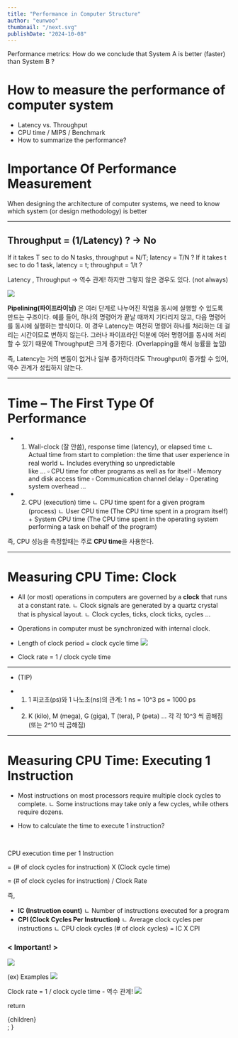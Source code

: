 ```yaml
---
title: "Performance in Computer Structure"
author: "eunwoo"
thumbnail: "/next.svg"
publishDate: "2024-10-08"
---
```


Performance metrics:
How do we conclude that System A	is  better (faster) than System B ?

# How to measure the performance of computer system
- Latency vs. Throughput
- CPU time / MIPS / Benchmark
- How to summarize the performance?

# Importance Of Performance Measurement
When designing the architecture of computer systems, we need to know which system (or design methodology) is better

***

## Throughput = (1/Latency) ?    -> No

If it takes T sec to do N tasks, throughput = N/T;  latency = T/N ?
If it takes t sec to do 1 task, latency = t;  throughput = 1/t ?

Latency , Throughput  -> 역수 관계! 하지만 그렇지 않은 경우도 있다. (not always)

![](https://velog.velcdn.com/images/eunwoo1341/post/441caedd-7257-49e3-9975-f0062a0272ca/image.png)

**Pipelining(파이프라이닝)** 은 여러 단계로 나누어진 작업을 동시에 실행할 수 있도록 만드는 구조이다. 
예를 들어, 하나의 명령어가 끝날 때까지 기다리지 않고, 다음 명령어를 동시에 실행하는 방식이다.
이 경우 Latency는 여전히 명령어 하나를 처리하는 데 걸리는 시간이므로 변하지 않는다. 그러나 파이프라인 덕분에 여러 명령어를 동시에 처리할 수 있기 때문에 Throughput은 크게 증가한다. (Overlapping을 해서 능률을 높임)

즉, Latency는 거의 변동이 없거나 일부 증가하더라도 Throughput이 증가할 수 있어, 역수 관계가 성립하지 않는다.

***

# Time – The First Type Of Performance

- 1. Wall-clock (잘 안씀), response time (latency), or elapsed time
ㄴ Actual time from start to completion: the time that user experience in real world
ㄴ Includes everything so unpredictable    
like ...
▫ CPU time for other programs as well as for itself
▫ Memory and disk access time
▫ Communication channel delay
▫ Operating system overhead …

- 2. <span className="text-red-600 font-bold">CPU (execution) time</span>
ㄴ CPU time spent for a given program (process)
ㄴ User CPU time (The CPU time spent in a program itself) + System CPU  time (The CPU time spent in the operating system performing a task on  behalf of the program)

즉, CPU 성능을 측정할때는 주로 **CPU time**을 사용한다.

***

# Measuring CPU Time: Clock

- All (or most) operations in computers are governed by a **clock** that runs at a constant rate.
ㄴ Clock signals are generated by a quartz crystal that is physical layout.
ㄴ Clock cycles, ticks, clock ticks, cycles …

- Operations in computer must be synchronized with internal clock.

- Length of clock period = clock cycle time
![](https://velog.velcdn.com/images/eunwoo1341/post/034a45c3-7cc3-4585-bc38-d2f0c1d46472/image.png)

- Clock rate = 1 / clock cycle time


***
- (TIP)
- 1. 1 피코초(ps)와 1 나노초(ns)의 관계:
1 ns = 10^3 ps = 1000 ps

- 2. K (kilo), M (mega), G (giga), T (tera), P (peta) 
... 각 각 10^3 씩 곱해짐 (또는 2^10 씩 곱해짐)

***

# Measuring CPU Time: Executing 1 Instruction

- Most instructions on most processors require multiple clock  cycles to complete.
ㄴ Some instructions may take only a few cycles, while others require dozens.

- How to calculate the time to execute 1 instruction?


<br/>

CPU execution time per 1 Instruction

= (# of clock cycles for instruction) X (Clock cycle time)

= (# of clock cycles for instruction) / Clock Rate

즉,

- **IC (Instruction count)**
ㄴ Number of instructions executed for a program
- **CPI (Clock Cycles Per Instruction)**
ㄴ Average clock cycles per instructions
ㄴ CPU clock cycles (# of clock cycles) = IC X CPI

### < Important! >
![](https://velog.velcdn.com/images/eunwoo1341/post/abdadeff-68a6-46c1-8ae5-473d78cccbe5/image.png)

(ex) Examples
![](https://velog.velcdn.com/images/eunwoo1341/post/03167a46-9ebe-487f-b7ce-40fd96af0b66/image.png)

Clock rate = 1 / clock cycle time   - 역수 관계!
![](https://velog.velcdn.com/images/eunwoo1341/post/23487206-ce1a-4bb5-adf6-293bd2c111ba/image.png)

  return <div className="prose">{children}</div>;
}
